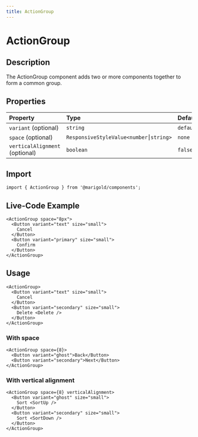 ```yaml
---
title: ActionGroup
---
```


# ActionGroup

## Description

The ActionGroup component adds two or more components together to form a common group.

## Properties

| Property                       | Type                                  | Default   |
| :----------------------------- | :------------------------------------ | :-------- |
| `variant` (optional)           | `string`                              | `default` |
| `space` (optional)             | `ResponsiveStyleValue<number⎮string>` | `none`    |
| `verticalAlignment` (optional) | `boolean`                             | `false`   |

## Import

```tsx onlyCode
import { ActionGroup } from '@marigold/components';
```

## Live-Code Example

```tsx expandCode
<ActionGroup space="8px">
  <Button variant="text" size="small">
    Cancel
  </Button>
  <Button variant="primary" size="small">
    Confirm
  </Button>
</ActionGroup>
```

## Usage

```tsx
<ActionGroup>
  <Button variant="text" size="small">
    Cancel
  </Button>
  <Button variant="secondary" size="small">
    Delete <Delete />
  </Button>
</ActionGroup>
```

### With space

```tsx
<ActionGroup space={8}>
  <Button variant="ghost">Back</Button>
  <Button variant="secondary">Next</Button>
</ActionGroup>
```

### With vertical alignment

```tsx
<ActionGroup space={8} verticalAlignment>
  <Button variant="ghost" size="small">
    Sort <SortUp />
  </Button>
  <Button variant="secondary" size="small">
    Sort <SortDown />
  </Button>
</ActionGroup>
```
